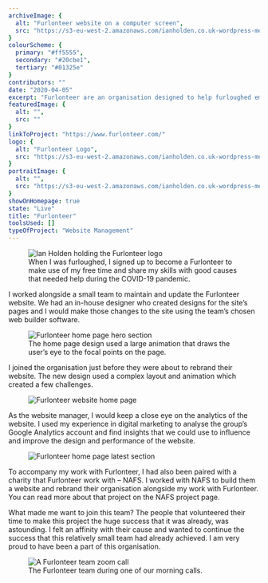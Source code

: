 ```yaml
---
archiveImage: {
  alt: "Furlonteer website on a computer screen",
  src: "https://s3-eu-west-2.amazonaws.com/ianholden.co.uk-wordpress-media/wp-content/uploads/2020/05/29101751/furlonteer-in-mac.jpg"
}
colourScheme: {
  primary: "#ff5555",
  secondary: "#20cbe1",
  tertiary: "#01325e"
}
contributors: ""
date: "2020-04-05"
excerpt: "Furlonteer are an organisation designed to help furloughed employees find volunteering opportunities with charities. After applying to become a Furlonteer, I was asked to join their team to be their website manager."
featuredImage: {
  alt: "",
  src: ""
}
linkToProject: "https://www.furlonteer.com/"
logo: {
  alt: "Furlonteer Logo",
  src: "https://s3-eu-west-2.amazonaws.com/ianholden.co.uk-wordpress-media/wp-content/uploads/2020/05/29102014/Furlonteer.png"
}
portraitImage: {
  alt: "",
  src: "https://s3-eu-west-2.amazonaws.com/ianholden.co.uk-wordpress-media/wp-content/uploads/2020/05/29101752/Furlonteer.jpg"
}
showOnHomepage: true
state: "Live"
title: "Furlonteer"
toolsUsed: []
typeOfProject: "Website Management"
---
```


<figure>
  <img src="https://s3-eu-west-2.amazonaws.com/ianholden.co.uk-wordpress-media/wp-content/uploads/2020/07/05162221/Ian-1024x500.jpg" alt="Ian Holden holding the Furlonteer logo" />
  <figcaption>When I was furloughed, I signed up to become a Furlonteer to make use of my free time and share my skills with good causes that needed help during the COVID-19 pandemic.</figcaption>
</figure>

I worked alongside a small team to maintain and update the Furlonteer website. We had an in-house designer who created designs for the site’s pages and I would make those changes to the site using the team’s chosen web builder software.

<figure>
  <img src="https://s3-eu-west-2.amazonaws.com/ianholden.co.uk-wordpress-media/wp-content/uploads/2020/05/29103839/Screenshot-2020-05-29-at-11.38.20.png" alt="Furlonteer home page hero section" />
  <figcaption>The home page design used a large animation that draws the user’s eye to the focal points on the page.</figcaption>
</figure>

I joined the organisation just before they were about to rebrand their website. The new design used a complex layout and animation which created a few challenges.

<figure>
  <img src="https://s3-eu-west-2.amazonaws.com/ianholden.co.uk-wordpress-media/wp-content/uploads/2020/05/29104255/Screenshot-2020-05-29-at-11.42.42.png" alt="Furlonteer website home page" />
</figure>

As the website manager, I would keep a close eye on the analytics of the website. I used my experience in digital marketing to analyse the group’s Google Analytics account and find insights that we could use to influence and improve the design and performance of the website.

<figure>
  <img src="https://s3-eu-west-2.amazonaws.com/ianholden.co.uk-wordpress-media/wp-content/uploads/2020/05/29104411/Screenshot-2020-05-29-at-11.41.55.png" alt="Furlonteer home page latest section" />
</figure>

To accompany my work with Furlonteer, I had also been paired with a charity that Furlonteer work with – NAFS. I worked with NAFS to build them a website and rebrand their organisation alongside my work with Furlonteer. You can read more about that project on the <Link to="/projects/nafs/">NAFS project page</Link>.

What made me want to join this team? The people that volunteered their time to make this project the huge success that it was already, was astounding. I felt an affinity with their cause and wanted to continue the success that this relatively small team had already achieved. I am very proud to have been a part of this organisation.

<figure>
  <img src="https://s3-eu-west-2.amazonaws.com/ianholden.co.uk-wordpress-media/wp-content/uploads/2020/07/05164212/Screenshot-2020-06-29-at-10.59.34-1024x615.png" alt="A Furlonteer team zoom call" />
  <figcaption>The Furlonteer team during one of our morning calls.</figcaption>
</figure>
